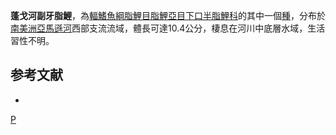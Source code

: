 {{Speciesbox 
| color = pink
| taxon = Parodon pongoensis
| status = NE
| status_system = IUCN3.1
| authority =  [[Allen|Allen]], 1942
| synonyms = *''Apareiodon pongoense''<br /><small>Allen, 1942</small>
*''Apareiodon pongoensis''<br /><small>Allen, 1942</small>
*''Apareiodon caquetae''<br /><small>Fowler, 1945</small>
}}
'''蓬戈河副牙脂鯉'''，為[[輻鰭魚綱|輻鰭魚綱]][[脂鯉目|脂鯉目]][[脂鯉亞目|脂鯉亞目]][[下口半脂鯉科|下口半脂鯉科]]的其中一個[[種|種]]，分布於[[南美洲|南美洲]][[亞馬遜河|亞馬遜河]]西部支流流域，體長可達10.4公分，棲息在河川中底層水域，生活習性不明。

==参考文献==
{{refbegin}}
*{{FishBase_species|genus=Parodon|species=pongoensis|year=2013|month=8}}
{{refend}}
{{Taxonbar|from=Q5555201}}

[[Category:副牙脂鯉屬|P]]


{{魚類小作品}}